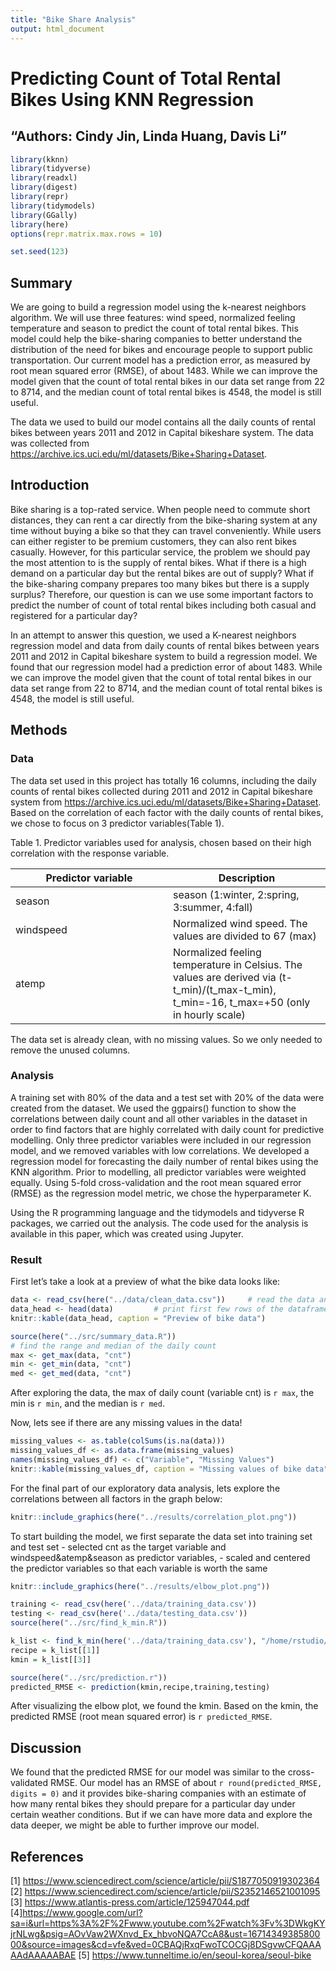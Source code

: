 ```yaml
---
title: "Bike Share Analysis"
output: html_document
---
```


# Predicting Count of Total Rental Bikes Using KNN Regression

## "Authors: Cindy Jin, Linda Huang, Davis Li"

```r
library(kknn)
library(tidyverse)
library(readxl)
library(digest)
library(repr)
library(tidymodels)
library(GGally)
library(here)
options(repr.matrix.max.rows = 10)

set.seed(123)
```

## Summary

We are going to build a regression model using the k-nearest neighbors algorithm. We will use three features: wind speed, normalized feeling temperature and season to predict the count of total rental bikes. This model could help the bike-sharing companies to better understand the distribution of the need for bikes and encourage people to support public transportation. Our current model has a prediction error, as measured by root mean squared error (RMSE), of about 1483. While we can improve the model given that the count of total rental bikes in our data set range from 22 to 8714, and the median count of total rental bikes is 4548, the model is still useful.

The data we used to build our model contains all the daily counts of rental bikes between years 2011 and 2012 in Capital bikeshare system. The data was collected from <https://archive.ics.uci.edu/ml/datasets/Bike+Sharing+Dataset>.

## Introduction

Bike sharing is a top-rated service. When people need to commute short distances, they can rent a car directly from the bike-sharing system at any time without buying a bike so that they can travel conveniently. While users can either register to be premium customers, they can also rent bikes casually. However, for this particular service, the problem we should pay the most attention to is the supply of rental bikes. What if there is a high demand on a particular day but the rental bikes are out of supply? What if the bike-sharing company prepares too many bikes but there is a supply surplus? Therefore, our question is can we use some important factors to predict the number of count of total rental bikes including both casual and registered for a particular day?

In an attempt to answer this question, we used a K-nearest neighbors regression model and data from daily counts of rental bikes between years 2011 and 2012 in Capital bikeshare system to build a regression model. We found that our regression model had a prediction error of about 1483. While we can improve the model given that the count of total rental bikes in our data set range from 22 to 8714, and the median count of total rental bikes is 4548, the model is still useful.

## Methods

### Data

The data set used in this project has totally 16 columns, including the daily counts of rental bikes collected during 2011 and 2012 in Capital bikeshare system from <https://archive.ics.uci.edu/ml/datasets/Bike+Sharing+Dataset>. Based on the correlation of each factor with the daily counts of rental bikes, we chose to focus on 3 predictor variables(Table 1).

Table 1. Predictor variables used for analysis, chosen based on their high correlation with the response variable.

| Predictor variable | Description                                                                                                                                |
|------------------------------------|------------------------------------|
| season             | season (1:winter, 2:spring, 3:summer, 4:fall)                                                                                              |
| windspeed          | Normalized wind speed. The values are divided to 67 (max)                                                                                  |
| atemp              | Normalized feeling temperature in Celsius. The values are derived via (t-t_min)/(t_max-t_min), t_min=-16, t_max=+50 (only in hourly scale) |

The data set is already clean, with no missing values. So we only needed to remove the unused columns.

### Analysis

A training set with 80% of the data and a test set with 20% of the data were created from the dataset. We used the ggpairs() function to show the correlations between daily count and all other variables in the dataset in order to find factors that are highly correlated with daily count for predictive modelling. Only three predictor variables were included in our regression model, and we removed variables with low correlations. We developed a regression model for forecasting the daily number of rental bikes using the KNN algorithm. Prior to modelling, all predictor variables were weighted equally. Using 5-fold cross-validation and the root mean squared error (RMSE) as the regression model metric, we chose the hyperparameter K.

Using the R programming language and the tidymodels and tidyverse R packages, we carried out the analysis. The code used for the analysis is available in this paper, which was created using Jupyter.

### Result

First let's take a look at a preview of what the bike data looks like:

```r

data <- read_csv(here("../data/clean_data.csv"))     # read the data and unselect some useless columns
data_head <- head(data)         # print first few rows of the dataframe
knitr::kable(data_head, caption = "Preview of bike data")
```

```r
source(here("../src/summary_data.R"))
# find the range and median of the daily count
max <- get_max(data, "cnt")
min <- get_min(data, "cnt")
med <- get_med(data, "cnt")

```

After exploring the data, the max of daily count (variable cnt) is `r max`, the min is `r min`, and the median is `r med`.

Now, lets see if there are any missing values in the data!

```r
missing_values <- as.table(colSums(is.na(data)))
missing_values_df <- as.data.frame(missing_values)
names(missing_values_df) <- c("Variable", "Missing Values")
knitr::kable(missing_values_df, caption = "Missing values of bike data")
```

For the final part of our exploratory data analysis, lets explore the correlations between all factors in the graph below:

```r
knitr::include_graphics(here("../results/correlation_plot.png"))
```

To start building the model, we first separate the data set into training set and test set
-   selected cnt as the target variable and windspeed&atemp&season as predictor variables,
-   scaled and centered the predictor variables so that each variable is worth the same

```r
knitr::include_graphics(here("../results/elbow_plot.png"))
```

```r
training <- read_csv(here('../data/training_data.csv'))
testing <- read_csv(here('../data/testing_data.csv'))
source(here("../src/find_k_min.R"))
```
```r
k_list <- find_k_min(here('../data/training_data.csv'), "/home/rstudio/data/rmse_results.csv")
recipe = k_list[[1]]
kmin = k_list[[3]]
```
```r
source(here("../src/prediction.r"))
predicted_RMSE <- prediction(kmin,recipe,training,testing)
```

After visualizing the elbow plot, we found the kmin. Based on the kmin, the predicted RMSE (root mean squared error) is `r predicted_RMSE`.

## Discussion

We found that the predicted RMSE for our model was similar to the cross-validated RMSE. Our model has an RMSE of about `r round(predicted_RMSE, digits = 0)` and it provides bike-sharing companies with an estimate of how many rental bikes they should prepare for a particular day under certain weather conditions. But if we can have more data and explore the data deeper, we might be able to further improve our model.

## References

[1] <https://www.sciencedirect.com/science/article/pii/S1877050919302364> [2] <https://www.sciencedirect.com/science/article/pii/S2352146521001095> [3] <https://www.atlantis-press.com/article/125947044.pdf> [4]<https://www.google.com/url?sa=i&url=https%3A%2F%2Fwww.youtube.com%2Fwatch%3Fv%3DWkgKYjrNLwg&psig=AOvVaw2WXnvd_Ex_hbvoNQA7CcA8&ust=1671434938580000&source=images&cd=vfe&ved=0CBAQjRxqFwoTCOCGj8DSgvwCFQAAAAAdAAAAABAE> [5] <https://www.tunneltime.io/en/seoul-korea/seoul-bike>
